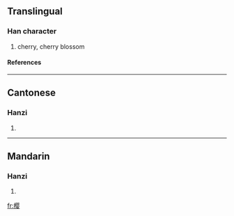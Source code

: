 {{see|櫻}}

==Translingual==
===Han character===
{{Han char|rn=75|rad=木|as=11|sn=15|four=|canj=木月人女 (DBOV)}}
# cherry, cherry blossom
====References====
{{Han ref|kx=0551.181|hdz=21280.050|uh=6A31|ud=27185}}

----
==Cantonese==
===Hanzi===
{{yue-hanzi|jyut=|y=ying1}}
# {{defn|Cantonese}}

----
==Mandarin==
===Hanzi===
{{cmn-hanzi|tra=櫻|pin=[[yīng]] ([[ying1]])|wg=ying<sup>1</sup>}}
# {{defn|Mandarin}}

[[fr:樱]]